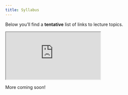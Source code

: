 ```yaml
---
title: Syllabus
---
```


Below you'll find a **tentative** list of links to lecture topics.

<iframe src="https://docs.google.com/spreadsheets/d/e/2PACX-1vRKAELSqVEz6edExX2sKOdFHJQDTU_70GtpK9rD5mddRDcCNzlgr0K79oXLu4PxCP0_JZCGdd94uCJo/pubhtml?gid=0&amp;range=A1:D34&amp;single=true&amp;widget=true&amp;headers=false"></iframe>

More coming soon!